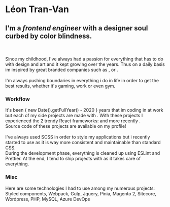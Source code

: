 
# Léon Tran-Van

## I'm a *frontend engineer* with a designer soul curbed by color blindness.
\
\
Since my childhood, I've always had a passion for everything that has to do with design and art and it kept growing over the years.
Thus on a daily basis im inspired by great branded companies such as 
<ExternalLink link="https://nike.com/" text="Nike"/>, <ExternalLink link="https://apple.com/" text="Apple"/> or <ExternalLink link="https://bulk.com/" text="Bulk"/>.
\
\
I'm always pushing boundaries in everything i do in life in order to get the best results, whether it's gaming, work or even gym.

### Workflow
It's been { new Date().getFullYear() - 2020 } years that im coding in <ExternalLink link="https://vuejs.org/" text="Vue"/> at work but each of my side projects are made with <ExternalLink link="https://reactjs.org/" text="React"/>.
With these projects I experienced the 2 trendy React frameworks: <ExternalLink link="https://www.gatsbyjs.com/" text="Gatsby"/> and more recently <ExternalLink link="https://nextjs.org/" text="Next"/>.
\
Source code of these projects are available on my <ExternalLink link="https://github.com/ephalys" text="Github"/> profile!
\
\
I've always used SCSS in order to style my applications but i recently started to use <ExternalLink link="https://tailwindcss.com/" text="Tailwind"/> as it is way more consistent and maintainable than standard CSS.
\
During the development phase, everything is cleaned up using ESLint and Prettier.
At the end, I tend to ship projects with <ExternalLink link="https://vercel.com/" text="Vercel"/> as it takes care of everything.

### Misc
Here are some technologies I had to use among my numerous projects:
\
Styled components, Webpack, Gulp, Jquery, Pinia, Magento 2, Sitecore, Wordpress, PHP, MySQL, Azure DevOps

